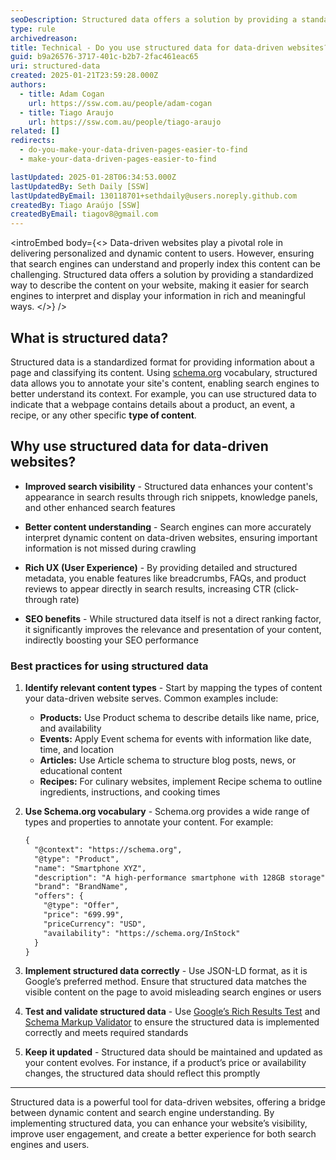 ```yaml
---
seoDescription: Structured data offers a solution by providing a standardized way to describe the content on websites, making it easier for search engines to interpret and display your information in rich and meaningful ways.
type: rule
archivedreason:
title: Technical - Do you use structured data for data-driven websites?
guid: b9a26576-3717-401c-b2b7-2fac461eac65
uri: structured-data
created: 2025-01-21T23:59:28.000Z
authors:
  - title: Adam Cogan
    url: https://ssw.com.au/people/adam-cogan
  - title: Tiago Araujo
    url: https://ssw.com.au/people/tiago-araujo
related: []
redirects:
  - do-you-make-your-data-driven-pages-easier-to-find
  - make-your-data-driven-pages-easier-to-find

lastUpdated: 2025-01-28T06:34:53.000Z
lastUpdatedBy: Seth Daily [SSW]
lastUpdatedByEmail: 130118701+sethdaily@users.noreply.github.com
createdBy: Tiago Araújo [SSW]
createdByEmail: tiagov8@gmail.com
---
```


<introEmbed
  body={<>
Data-driven websites play a pivotal role in delivering personalized and dynamic content to users. However, ensuring that search engines can understand and properly index this content can be challenging. Structured data offers a solution by providing a standardized way to describe the content on your website, making it easier for search engines to interpret and display your information in rich and meaningful ways.
  </>}
/>
## What is structured data?

Structured data is a standardized format for providing information about a page and classifying its content. Using [schema.org](https://schema.org/) vocabulary, structured data allows you to annotate your site's content, enabling search engines to better understand its context. For example, you can use structured data to indicate that a webpage contains details about a product, an event, a recipe, or any other specific **type of content**.

## Why use structured data for data-driven websites?

* **Improved search visibility** - Structured data enhances your content's appearance in search results through rich snippets, knowledge panels, and other enhanced search features

* **Better content understanding** - Search engines can more accurately interpret dynamic content on data-driven websites, ensuring important information is not missed during crawling

* **Rich UX (User Experience)** - By providing detailed and structured metadata, you enable features like breadcrumbs, FAQs, and product reviews to appear directly in search results, increasing CTR (click-through rate)

* **SEO benefits** - While structured data itself is not a direct ranking factor, it significantly improves the relevance and presentation of your content, indirectly boosting your SEO performance

### Best practices for using structured data

1. **Identify relevant content types** - Start by mapping the types of content your data-driven website serves. Common examples include:

    * **Products:** Use Product schema to describe details like name, price, and availability
    * **Events:** Apply Event schema for events with information like date, time, and location
    * **Articles:** Use Article schema to structure blog posts, news, or educational content
    * **Recipes:** For culinary websites, implement Recipe schema to outline ingredients, instructions, and cooking times

2. **Use Schema.org vocabulary** - Schema.org provides a wide range of types and properties to annotate your content. For example:

    ``` xml
    {
      "@context": "https://schema.org",
      "@type": "Product",
      "name": "Smartphone XYZ",
      "description": "A high-performance smartphone with 128GB storage",
      "brand": "BrandName",
      "offers": {
        "@type": "Offer",
        "price": "699.99",
        "priceCurrency": "USD",
        "availability": "https://schema.org/InStock"
      }
    }
    ```

3. **Implement structured data correctly** - Use JSON-LD format, as it is Google’s preferred method. Ensure that structured data matches the visible content on the page to avoid misleading search engines or users

4. **Test and validate structured data** - Use [Google’s Rich Results Test](https://search.google.com/test/rich-results) and [Schema Markup Validator](https://developers.google.com/search/docs/appearance/structured-data) to ensure the structured data is implemented correctly and meets required standards

5. **Keep it updated** - Structured data should be maintained and updated as your content evolves. For instance, if a product’s price or availability changes, the structured data should reflect this promptly

---

Structured data is a powerful tool for data-driven websites, offering a bridge between dynamic content and search engine understanding. By implementing structured data, you can enhance your website’s visibility, improve user engagement, and create a better experience for both search engines and users.
